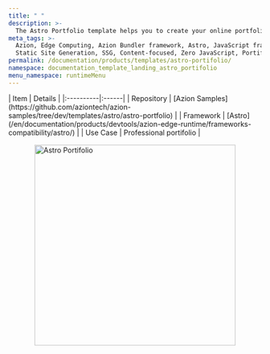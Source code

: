 ```yaml
---
title: " "
description: >-
  The Astro Portfolio template helps you to create your online portfolio using an Astro-based example.
meta_tags: >-
  Azion, Edge Computing, Azion Bundler framework, Astro, JavaScript frameworks,
  Static Site Generation, SSG, Content-focused, Zero JavaScript, Portifolio
permalink: /documentation/products/templates/astro-portifolio/
namespace: documentation_template_landing_astro_portifolio
menu_namespace: runtimeMenu
---
```




<div class="[&_.flex.flex-col]:!gap-4 [&_.flex.flex-col]:md:!gap-8 [&_.flex.flex-col]:2xl:!gap-16">
  <HeroHome
    title="Astro portifolio"
    description="The Astro Portfolio template helps you to create your online portfolio using an Astro-based example. "
    logos={[]}
    buttons={[
      { label: "Deploy template", link: "https://console.azion.com/create/astro/astro-portfolio", outlined: false },
      { label: "View demo", link: "https://li3w5kcwhx.map.azionedge.net/", severity: "secondary" }
    ]}
  />
</div>

<div style="display: flex; gap: 1rem; align-items: center; flex-direction: row; flex-wrap: wrap;">
  <div style="flex: 1; min-width: 300px;">
    | Item | Details |
    |:----------|:------|
    | Repository | [Azion Samples](https://github.com/aziontech/azion-samples/tree/dev/templates/astro/astro-portfolio) |
    | Framework | [Astro](/en/documentation/products/devtools/azion-edge-runtime/frameworks-compatibility/astro/) |
    | Use Case | Professional portifolio |
  </div>
  <div style="display: flex; justify-content: center; align-items: center; flex: 1; min-width: 300px;">
    <img src="/assets/docs/images/uploads/template-showcase/astro/astro-portifolio.png" width="400" alt="Astro Portifolio" style="max-width: 100%; height: auto;" />
  </div>
</div>
